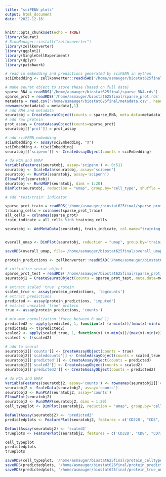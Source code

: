 ```yaml
---
title: "sciPENN plots"
output: html_document
date: '2022-12-16'
---
```


```r
knitr::opts_chunk$set(echo = TRUE)
library(Seurat)
# BiocManager::install("zellkonverter")
library(zellkonverter)
library(ggplot2)
library(SingleCellExperiment)
library(dplyr)
library(patchwork)
```

```r
# read in embedding and predictions generated by sciPENN in python
sciEmbedding <- zellkonverter::readH5AD('/home/asmauger/biostat625final/embedding.h5ad')

# make seurat object to store these (based on full data)
sparse_RNA = readRDS('/home/asmauger/biostat625final/sparse_RNA.rds')
sparse_prot = readRDS('/home/asmauger/biostat625final/sparse_prot.rds')
metadata = read.csv('/home/asmauger/biostat625final/metadata.csv', header=T)
rownames(metadata) = metadata[,1]
# add RNA and metadata
seuratobj = CreateSeuratObject(counts = sparse_RNA, meta.data=metadata)
# add raw protein
prot_assay = CreateAssayObject(counts=sparse_prot)
seuratobj[['prot']] = prot_assay

# add sciPENN embedding
sciEmbedding <- assay(sciEmbedding, "X")
sciEmbedding <- t(sciEmbedding)
seuratobj[['scipenn']] <- CreateAssayObject(counts = sciEmbedding)

# do PCA and UMAP
VariableFeatures(seuratobj, assay='scipenn') <- 0:511
seuratobj <- ScaleData(seuratobj, assay='scipenn')
seuratobj <- RunPCA(seuratobj, assay='scipenn')
ElbowPlot(seuratobj)
seuratobj <- RunUMAP(seuratobj, dims = 1:20)
DimPlot(seuratobj, reduction = "umap", group.by='cell_type', shuffle = T)

# add 'test/train' indicator 

sparse_prot_train = readRDS('/home/asmauger/biostat625final/sparse_prot_train.rds')
training_cells = colnames(sparse_prot_train)
all_cells = colnames(sparse_prot)
train_indicate = all_cells %in% training_cells

seuratobj <- AddMetaData(seuratobj, train_indicate, col.name="training.indicator")


overall_umap <- DimPlot(seuratobj, reduction = "umap", group.by='training.indicator', shuffle = T) 

saveRDS(overall_umap, file='/home/asmauger/biostat625final/overall_umap.rds')
```

```r
protein_predictions <- zellkonverter::readH5AD('/home/asmauger/biostat625final/protein_test_final.h5ad')

# initialize seurat object 
sparse_prot_test = readRDS('/home/asmauger/biostat625final/sparse_prot_test.rds')
seuratobj2 = CreateSeuratObject(counts = sparse_prot_test, meta.data=metadata)

# extract scaled 'true' protein
scaled_true <- assay(protein_predictions, 'logcounts')
# extract predictions
predicted <- assay(protein_predictions, 'imputed')
# extract unscaled 'true' protein
true <- assay(protein_predictions, 'counts')

# min-max normalization (force between 0 and 1)
predicted2 <- apply(predicted, 1, function(x) (x-min(x))/(max(x)-min(x)))
predicted2 <- t(predicted2)
scaled2 <- apply(scaled_true, 1, function(x) (x-min(x))/(max(x)-min(x)))
scaled2 <- t(scaled2)

# add to seurat
seuratobj2[['counts']] <- CreateAssayObject(counts = true)
seuratobj2[['scaledcounts']] <- CreateAssayObject(counts = scaled_true)
seuratobj2[['predicted']] <- CreateAssayObject(counts = predicted)
seuratobj2[['scaled2']] <- CreateAssayObject(counts = scaled2)
seuratobj2[['predicted2']] <- CreateAssayObject(counts = predicted2)

# do PCA and UMAP
VariableFeatures(seuratobj2, assay='counts') <- rownames(seuratobj2[['counts']]) # take all proteins
seuratobj2 <- ScaleData(seuratobj2, assay='counts')
seuratobj2 <- RunPCA(seuratobj2, assay='counts')
ElbowPlot(seuratobj2)
seuratobj2 <- RunUMAP(seuratobj2, dims = 1:20)
cell_typeplot <- DimPlot(seuratobj2, reduction = "umap", group.by='cell_type', shuffle = T)

DefaultAssay(seuratobj2) <- 'predicted2'
predictedplots <- FeaturePlot(seuratobj2, features = c('CD328', "CD8", "CD71", 'CD62L'), keep.scale='feature')

DefaultAssay(seuratobj2) <- 'scaled2'
trueplots <- FeaturePlot(seuratobj2, features = c('CD328', "CD8", "CD71", 'CD62L'))

cell_typeplot
predictedplots
trueplots

saveRDS(cell_typeplot, '/home/asmauger/biostat625final/protein_celltype_umap.rds')
saveRDS(predictedplots, '/home/asmauger/biostat625final/protein_predicted_umap.rds')
saveRDS(predictedplots, '/home/asmauger/biostat625final/protein_true_umap.rds')
```
